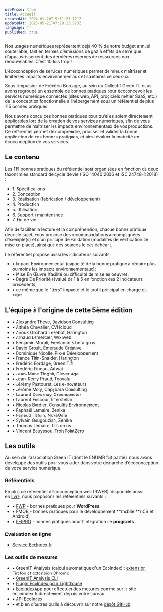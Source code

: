 ```yaml
---
useProse: true
title: Accueil
createdAt: 2024-01-20T15:11:51.721Z
updatedAt: 2025-05-21T07:28:23.573Z
language: fr
published: true
---
```


Nos usages numériques représentent déjà 40 % de notre budget annuel soutenable, tant en termes d’émissions de gaz à effets de serre que d’appauvrissement des dernières réserves de ressources non renouvelables. C’est 10 fois trop ! 

L’écoconception de services numériques permet de mieux maîtriser et limiter les impacts environnementaux et sanitaires de ceux-ci.

Sous l’impulsion de Frédéric Bordage, au sein du Collectif Green IT, nous avons regroupé un ensemble de bonnes pratiques pour écoconcevoir les services numérique connectés (sites web, API, progiciels métier SaaS, etc.) de la conception fonctionnelle à l’hébergement sous un référentiel de plus 115 bonnes pratiques.

<CTAWithIcon label="Découvrez les bonnes pratiques" url="/fr/fiches" target="_self" />

Nous avons conçu ces bonnes pratiques pour qu’elles soient directement applicables lors de la création de vos services numériques, afin de vous permettre de maîtriser les impacts environnementaux de vos productions. Ce référentiel permet de comprendre, prioriser et valider la bonne application de ces bonnes pratiques, et ainsi évaluer la maturité en écoconception de vos services.

## Le contenu

Les 115 bonnes pratiques du référentiel sont organisées en fonction de deux taxonomies standard de cycle de vie (ISO 14040:2006 et ISO 24748-1:2018) :

* 1\. Spécifications
* 2\. Conception
* 3\. Réalisation (fabrication / développement)
* 4\. Production
* 5\. Utilisation
* 6\. Support / maintenance
* 7\. Fin de vie

Afin de faciliter la lecture et la compréhension, chaque bonne pratique décrit le sujet, vous propose des recommandations accompagnées d’exemple(s) et d’un principe de validation (modalités de vérification de mise en place), ainsi que des sources le cas échéant.

Le référentiel propose aussi les indicateurs suivants :

* • Impact Environnemental (capacité de la bonne pratique à réduire plus ou moins les impacts environnementaux); 
* • Mise En Œuvre (facilité ou difficulté de mise en oeuvre) ;
* • Degré De Priorité (évalué de 1 à 5 en fonction des 2 indicateurs précédents) 
* • de même que le "tiers" impacté et le profil principal en charge du sujet.

## L'équipe à l'origine de cette 5ème édition

* • Alexandre Theve, Davidson Consulting
* • Althéa Chevalier, OVHcloud
* • Anouk Gochard Lezebot, Harington
* • Arnaud Lemercier, Wixiweb
* • Benjamin Morali, Freelance & beta.gouv
* • David Groult, Émeraude Créative
* • Dominique Nicolle, Pix-e Développement
* • France Titin-Snaider, Harington
* • Frédéric Bordage, GreenIT.fr
* • Frédéric Pineau, Artwai
* • Jean-Marie Tinghir, Clever Age
* • Jean-Rémy Praud, Toovalu
* • Jérémy Pastouret, Les e-novateurs
* • Jérôme Moly, Capybara Consulting
* • Laurent Devernay, Greenspector
* • Laurent Friscour, Interstellar
* • Nicolas Bordier, Consultis Environnement
* • Raphaël Lemaire, Zenika
* • Renaud Héluin, NovaGaïa
* • Sylvain Gougouzian, Zenika
* • Thomas Lemaire, IT’s on us
* • Vincent Bouyssou, TroisPointZéro

<CTAWithIcon icon="tabler:brand-github" label="Contribuez !" url="https://github.com/cnumr/best-practices-wordpress/blob/main/CONTRIBUTING.md/" target="_blank" />

## Les outils

Au sein de l'association Green IT (dont le CNUMR fait partie), nous avons développé des outils pour vous aider dans votre démarche d'écoconception de votre service numérique.

### Référentiels

En plus ce référentiel d’écoconception web (RWEB), disponible aussi en [livre](https://ecoconceptionweb.com/), nous proposons les référentiels suivants :

* • [RWP](https://ref.greenit.fr/wp/) - bonnes pratiques pour **WordPress**
* • [RMOB](https://github.com/cnumr/best-practices-mobile) - bonnes pratiques pour le développement \*\*mobile \*\*(iOS et Android)
* • [REIPRO](https://github.com/cnumr/best-practices-packaged-software) - bonnes pratiques pour l'intégration de **progiciels**

### Evaluation en ligne

* [Service EcoIndex.fr](https://www.ecoindex.fr/)

### Les outils de mesures

* • GreenIT-Analysis (calcul automatique d'un EcoIndex) : [extension Firefox](https://addons.mozilla.org/fr/firefox/addon/greenit-analysis/) et [extension Chrome](https://chrome.google.com/webstore/detail/greenit-analysis/mofbfhffeklkbebfclfaiifefjflcpad)
* • [GreenIT Analysis CLI](https://github.com/cnumr/GreenIT-Analysis-cli)
* • [Plugin EcoIndex pour Lighthouse](https://github.com/cnumr/lighthouse-plugin-ecoindex)
* • [EcoindexApp](https://github.com/cnumr/EcoindexApp) pour effectuer des mesures comme sur le site econindex.fr directement depuis votre bureau
* • [API EcoIndex](https://github.com/cnumr/ecoindex_api)
* • et bien d'autres outils à découvrir sur notre [dépôt GitHub](https://github.com/cnumr).

